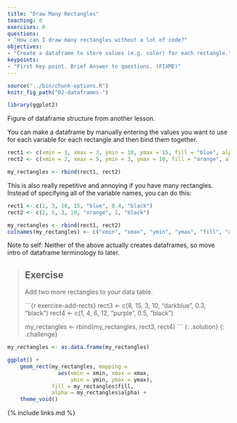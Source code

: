 ```yaml
---
title: "Draw Many Rectangles"
teaching: 0
exercises: 0
questions:
- "How can I draw many rectangles without a lot of code?"
objectives:
- "Create a dataframe to store values (e.g. color) for each rectangle."
keypoints:
- "First key point. Brief Answer to questions. (FIXME)"
---
```


```r
source("../bin/chunk-options.R")
knitr_fig_path("02-dataframes-")
```

```r
library(ggplot2)
```

Figure of dataframe structure from another lesson.

You can make a dataframe by manually entering the values you want to use
for each variable for each rectangle and then bind them together.

```r
rect1 <- c(xmin = 1, xmax = 3, ymin = 10, ymax = 15, fill = "blue", alpha = 0.4, color = "black")
rect2 <- c(xmin = 2, xmax = 5, ymin = 3, ymax = 10, fill = "orange", alpha = 1, color = "black")

my_rectangles <- rbind(rect1, rect2)
```

This is also really repetitive and annoying if you have many rectangles. 
Instead of specifying all of the variable names, you can do this: 

```r
rect1 <- c(1, 3, 10, 15, "blue", 0.4, "black")
rect2 <- c(2, 5, 3, 10, "orange", 1, "black")

my_rectangles <- rbind(rect1, rect2)
colnames(my_rectangles) <- c("xmin", "xmax", "ymin", "ymax", "fill", "alpha", "color")
```

Note to self: Neither of the above actually creates dataframes, so move intro of dataframe terminology to later. 

> ## Exercise
> Add two more rectangles to your data table.
> 
> ```{r exercise-add-rects}
> rect3 <- c(8, 15, 3, 10, "darkblue", 0.3, "black")
> rect4 <- c(1, 4, 6, 12, "purple", 0.5, "black")
> 
> my_rectangles <- rbind(my_rectangles, rect3, rect4)
> ```
> {: .solution}
{: .challenge}

```r
my_rectangles <- as.data.frame(my_rectangles)
```

```r
ggplot() + 
    geom_rect(my_rectangles, mapping = 
                aes(xmin = xmin, xmax = xmax, 
                    ymin = ymin, ymax = ymax),
              fill = my_rectangles$fill,
              alpha = my_rectangles$alpha) + 
    theme_void()
```


{% include links.md %}